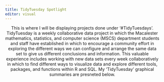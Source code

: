 ```yaml
---
title: TidyTuesday Spotlight
editor: visual
---
```


<center>

This is where I will be displaying projects done under '#TidyTuesdays'. TidyTuesday is a weekly collaborative data project in which the Macalester mathematics, statistics, and computer science (MSCS) department students and staff have established in which to encourage a community effort in exploring the different ways we can configure and arrange the same data set to give us different conclusions and information. This valuable experience includes working with new data sets every week collaboratively in which to find different ways to visualize data and explore different tools, packages, and functions within R and SQL. My 'TidyTuesday' graphical summaries are presneted below. 
